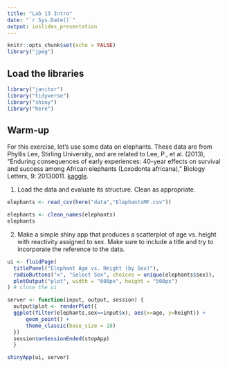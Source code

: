 ```yaml
---
title: "Lab 13 Intro"
date: "`r Sys.Date()`"
output: ioslides_presentation
---
```


```r
knitr::opts_chunk$set(echo = FALSE)
library("jpeg")
```

## Load the libraries
```r
library("janitor")
library("tidyverse")
library("shiny")
library("here")
```

## Warm-up
For this exercise, let's use some data on elephants. These data are from Phyllis Lee, Stirling University, and are related to Lee, P., et al. (2013), "Enduring consequences of early experiences: 40-year effects on survival and success among African elephants (Loxodonta africana)," Biology Letters, 9: 20130011. [kaggle](https://www.kaggle.com/mostafaelseidy/elephantsmf).  

1. Load the data and evaluate its structure. Clean as appropriate.
```r
elephants <- read_csv(here("data","ElephantsMF.csv"))
```

```r
elephants <- clean_names(elephants)
elephants
```

2. Make a simple shiny app that produces a scatterplot of age vs. height with reactivity assigned to sex. Make sure to include a title and try to incorporate the reference to the data.

```r
ui <- fluidPage(
  titlePanel("Elephant Age vs. Height (by Sex)"),
  radioButtons("x", "Select Sex", choices = unique(elephants$sex)),
  plotOutput("plot", width = "600px", height = "500px")
) # close the ui

server <- function(input, output, session) { 
  output$plot <- renderPlot({
  ggplot(filter(elephants,sex==input$x), aes(x=age, y=height)) +
      geom_point() + 
      theme_classic(base_size = 18)
  })
  session$onSessionEnded(stopApp)
  }

shinyApp(ui, server)
```
